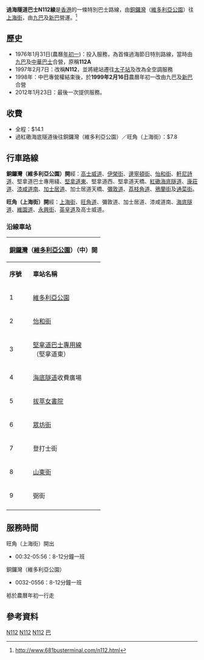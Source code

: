 {{Infobox Bus Route
| image =
| number=過海隧道巴士N112線
| operator=[[九巴|九巴]]<BR>[[新巴|新巴]]
| garage=不定
| length=56分鐘
| time=12.2公里 
| start=[[銅鑼灣|銅鑼灣]]（[[維多利亞公園|維多利亞公園]]）
| via=[[油麻地|油麻地]]、銅鑼灣、[[紅磡海底隧道|海底隧道]]
| end=[[旺角|旺角]]（[[上海街|上海街]]）
| level=袛於農曆年初一行走：0032-0556
| level1=袛於農曆年初一行走：0032-0556
| frequency=4-8分鐘一班
| Other_route=[[過海隧道巴士112線|112]]
| vehicle=ATE、10XX
| Fare=HK$14.10
| Section_Fare1=過海底隧道後：HK$7.80
| Section_Fare2=過海底隧道後：HK$7.80
| bgcolor=#FFCCCC
| fontcolor=red
| compete=[[港鐵|港鐵]]
}}

'''過海隧道巴士N112線'''是[[香港|香港]]的一條特別巴士路線，由[[銅鑼灣|銅鑼灣]]（[[維多利亞公園|維多利亞公園]]）往[[上海街|上海街]]，由[[九巴|九巴]]及[[新巴|新巴]]營運。<ref>http://www.681busterminal.com/n112.html</ref>

==歷史==
*1976年1月31日(農曆[[年初一|年初一]])：投入服務，為首條過海節日特別路線，當時由[[九巴|九巴]]及[[中華巴士|中華巴士]]合營，原稱'''112A'''
*1997年2月7日：改稱'''N112'''，並將總站遷往[[太子站|太子站]]及改為全空調服務
*1998年：中巴專營權結束後，於'''1999年2月16日'''農曆年初一改由九巴及[[新巴|新巴]]合營
*2012年1月23日：最後一次提供服務。
==收費==
*全程：$14.1
*過紅磡海底隧道後往銅鑼灣（維多利亞公園）／旺角（上海街）：$7.8

==行車路線==
'''銅鑼灣（維多利亞公園）開'''經：[[高士威道|高士威道]]、[[伊榮街|伊榮街]]、[[邊寧頓街|邊寧頓街]]、[[怡和街|怡和街]]、[[軒尼詩道|軒尼詩道]]、堅拿道巴士專用綫、[[堅拿道東|堅拿道東]]、堅拿道西、堅拿道天橋、[[紅磡海底隧道|紅磡海底隧道]]、[[康莊道|康莊道]]、[[漆咸道南|漆咸道南]]、[[加士居道|加士居道]]、加士居道天橋、[[彌敦道|彌敦道]]、[[荔枝角道|荔枝角道]]、[[鴉蘭街|鴉蘭街]]及[[通菜街|通菜街]]。

'''旺角（上海街）開'''經：[[上海街|上海街]]、[[旺角道|旺角道]]、彌敦道、加士居道、漆咸道南、[[海底隧道|海底隧道]]、[[維園道|維園道]]、[[永興街|永興街]]、[[英皇道|英皇道]]及高士威道。

===沿線車站===
{|class="wikitable" style="text-align: center"
!colspan=3|[[銅鑼灣|銅鑼灣]]（[[維多利亞公園|維多利亞公園]]）（中）開!!colspan=3|[[旺角|旺角]]（[[上海街|上海街]]）開
|-
!'''序號'''!!'''車站名稱'''!!'''位置'''!!'''序號'''!!'''車站名稱'''!!'''位置'''
|- 
|1||[[維多利亞公園|維多利亞公園]]||[[高士威道|高士威道]]||1||[[弼街|弼街]]||[[上海街|上海街]]
|-
|2||colspan=2|[[怡和街|怡和街]]||2||[[奶路臣街|奶路臣街]]<BR>（[[永隆銀行中心|銀行中心]]）||rowspan=3|[[彌敦道|彌敦道]]
|-
|3||[[堅拿道巴士專用線|堅拿道巴士專用線]]<BR>（堅拿道東）||[[堅拿道東|堅拿道東]]||3||[[登打士街|登打士街]]
|-
|4||[[海底隧道_(香港)|海底隧道]]收費廣場||[[康莊道|康莊道]]||4||[[文明里|文明里]]
|-
|5||[[拔萃女書院|拔萃女書院]]||[[加士居道|加士居道]]||5||[[勞資審裁處|勞資審裁處]]||加士居道
|-
|6||[[眾坊街|眾坊街]]||rowspan=3|彌敦道||6||[[香港理工大學#第八期校園_（Z座）|牲口站]]||[[漆咸道南|漆咸道南]]
|-
|7||登打士街||7||海底隧道收費廣場||康莊道
|-
|8||[[山東街|山東街]]||8||銅鑼灣避風塘||[[維園道|維園道]]
|-
|9||弼街||上海街||9||colspan=2|[[永興街|永興街]]
|-
|colspan=3| ||10||維多利亞公園||高士威道
|}
==服務時間==
;旺角（上海街）開出
*00:32-05:56：8-12分鐘一班

;銅鑼灣（維多利亞公園）
*0032-0556：8-12分鐘一班

袛於農曆年初一行走

==參考資料==
<references />

[[Category:已取消九龍巴士路線|N112]]
[[Category:已取消新世界第一巴士路線|N112]]
[[Category:已取消過海隧道巴士路線|N112]]
[[Category:2012年香港廢除|巴]]